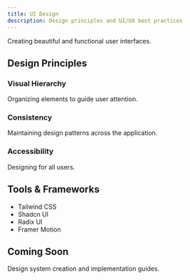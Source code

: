 ```yaml
---
title: UI Design
description: Design principles and UI/UX best practices
---
```



Creating beautiful and functional user interfaces.

## Design Principles

### Visual Hierarchy

Organizing elements to guide user attention.

### Consistency

Maintaining design patterns across the application.

### Accessibility

Designing for all users.

## Tools & Frameworks

- Tailwind CSS
- Shadcn UI
- Radix UI
- Framer Motion

## Coming Soon

Design system creation and implementation guides.


